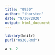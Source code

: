```yaml
---
title: "0930"
author: "thorsten"
date: "9/30/2020"
output: html_document
---
```


```r
library(knitr)
purl("0930.Rmd")
```

```r
a <- 2
```

